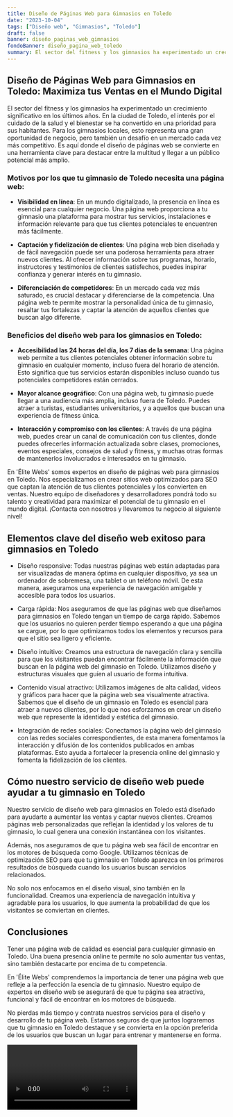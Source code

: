 ```yaml
---
title: Diseño de Páginas Web para Gimnasios en Toledo
date: "2023-10-04"
tags: ["Diseño web", "Gimnasios", "Toledo"]
draft: false
banner: diseño_paginas_web_gimnasios
fondoBanner: diseño_pagina_web_toledo
summary: El sector del fitness y los gimnasios ha experimentado un crecimiento significativo en los últimos años. En la ciudad de Toledo, el interés por el cuidado de la salud y el bienestar se ha convertido en una prioridad para sus habitantes. Para los gimnasios locales, esto representa una gran oportunidad de negocio, pero también un desafío en un mercado cada vez más competitivo. Es aquí donde el diseño de páginas web se convierte en una herramienta clave para destacar entre la multitud y llegar a un público potencial más amplio.
---
```



## **Diseño de Páginas Web para Gimnasios en Toledo: Maximiza tus Ventas en el Mundo Digital**

El sector del fitness y los gimnasios ha experimentado un crecimiento significativo en los últimos años. En la ciudad de Toledo, el interés por el cuidado de la salud y el bienestar se ha convertido en una prioridad para sus habitantes. Para los gimnasios locales, esto representa una gran oportunidad de negocio, pero también un desafío en un mercado cada vez más competitivo. Es aquí donde el diseño de páginas web se convierte en una herramienta clave para destacar entre la multitud y llegar a un público potencial más amplio.

### **Motivos por los que tu gimnasio de Toledo necesita una página web:**

- **Visibilidad en línea**: En un mundo digitalizado, la presencia en línea es esencial para cualquier negocio. Una página web proporciona a tu gimnasio una plataforma para mostrar tus servicios, instalaciones e información relevante para que tus clientes potenciales te encuentren más fácilmente.

- **Captación y fidelización de clientes**: Una página web bien diseñada y de fácil navegación puede ser una poderosa herramienta para atraer nuevos clientes. Al ofrecer información sobre tus programas, horario, instructores y testimonios de clientes satisfechos, puedes inspirar confianza y generar interés en tu gimnasio.

- **Diferenciación de competidores**: En un mercado cada vez más saturado, es crucial destacar y diferenciarse de la competencia. Una página web te permite mostrar la personalidad única de tu gimnasio, resaltar tus fortalezas y captar la atención de aquellos clientes que buscan algo diferente.

### **Beneficios del diseño web para los gimnasios en Toledo:**

- **Accesibilidad las 24 horas del día, los 7 días de la semana**: Una página web permite a tus clientes potenciales obtener información sobre tu gimnasio en cualquier momento, incluso fuera del horario de atención. Esto significa que tus servicios estarán disponibles incluso cuando tus potenciales competidores están cerrados.

- **Mayor alcance geográfico**: Con una página web, tu gimnasio puede llegar a una audiencia más amplia, incluso fuera de Toledo. Puedes atraer a turistas, estudiantes universitarios, y a aquellos que buscan una experiencia de fitness única.

- **Interacción y compromiso con los clientes**: A través de una página web, puedes crear un canal de comunicación con tus clientes, donde puedes ofrecerles información actualizada sobre clases, promociones, eventos especiales, consejos de salud y fitness, y muchas otras formas de mantenerlos involucrados e interesados en tu gimnasio.

En 'Élite Webs' somos expertos en diseño de páginas web para gimnasios en Toledo. Nos especializamos en crear sitios web optimizados para SEO que captan la atención de tus clientes potenciales y los convierten en ventas. Nuestro equipo de diseñadores y desarrolladores pondrá todo su talento y creatividad para maximizar el potencial de tu gimnasio en el mundo digital. ¡Contacta con nosotros y llevaremos tu negocio al siguiente nivel!

<GifSeo />

<Cta />

## Elementos clave del diseño web exitoso para gimnasios en Toledo

- Diseño responsive: Todas nuestras páginas web están adaptadas para ser visualizadas de manera óptima en cualquier dispositivo, ya sea un ordenador de sobremesa, una tablet o un teléfono móvil. De esta manera, aseguramos una experiencia de navegación amigable y accesible para todos los usuarios.

- Carga rápida: Nos aseguramos de que las páginas web que diseñamos para gimnasios en Toledo tengan un tiempo de carga rápido. Sabemos que los usuarios no quieren perder tiempo esperando a que una página se cargue, por lo que optimizamos todos los elementos y recursos para que el sitio sea ligero y eficiente.

- Diseño intuitivo: Creamos una estructura de navegación clara y sencilla para que los visitantes puedan encontrar fácilmente la información que buscan en la página web del gimnasio en Toledo. Utilizamos diseño y estructuras visuales que guíen al usuario de forma intuitiva.

- Contenido visual atractivo: Utilizamos imágenes de alta calidad, videos y gráficos para hacer que la página web sea visualmente atractiva. Sabemos que el diseño de un gimnasio en Toledo es esencial para atraer a nuevos clientes, por lo que nos esforzamos en crear un diseño web que represente la identidad y estética del gimnasio.

- Integración de redes sociales: Conectamos la página web del gimnasio con las redes sociales correspondientes, de esta manera fomentamos la interacción y difusión de los contenidos publicados en ambas plataformas. Esto ayuda a fortalecer la presencia online del gimnasio y fomenta la fidelización de los clientes.

## Cómo nuestro servicio de diseño web puede ayudar a tu gimnasio en Toledo

Nuestro servicio de diseño web para gimnasios en Toledo está diseñado para ayudarte a aumentar las ventas y captar nuevos clientes. Creamos páginas web personalizadas que reflejan la identidad y los valores de tu gimnasio, lo cual genera una conexión instantánea con los visitantes.

Además, nos aseguramos de que tu página web sea fácil de encontrar en los motores de búsqueda como Google. Utilizamos técnicas de optimización SEO para que tu gimnasio en Toledo aparezca en los primeros resultados de búsqueda cuando los usuarios buscan servicios relacionados.

No solo nos enfocamos en el diseño visual, sino también en la funcionalidad. Creamos una experiencia de navegación intuitiva y agradable para los usuarios, lo que aumenta la probabilidad de que los visitantes se conviertan en clientes.

## Conclusiones

Tener una página web de calidad es esencial para cualquier gimnasio en Toledo. Una buena presencia online te permite no solo aumentar tus ventas, sino también destacarte por encima de tu competencia.

En 'Élite Webs' comprendemos la importancia de tener una página web que refleje a la perfección la esencia de tu gimnasio. Nuestro equipo de expertos en diseño web se asegurará de que tu página sea atractiva, funcional y fácil de encontrar en los motores de búsqueda.

No pierdas más tiempo y contrata nuestros servicios para el diseño y desarrollo de tu página web. Estamos seguros de que juntos lograremos que tu gimnasio en Toledo destaque y se convierta en la opción preferida de los usuarios que buscan un lugar para entrenar y mantenerse en forma.

<Video />

<CtaBot job="Gimnasios" city="Toledo" />

<Gmaps query="Toledo+españa+maps" />
